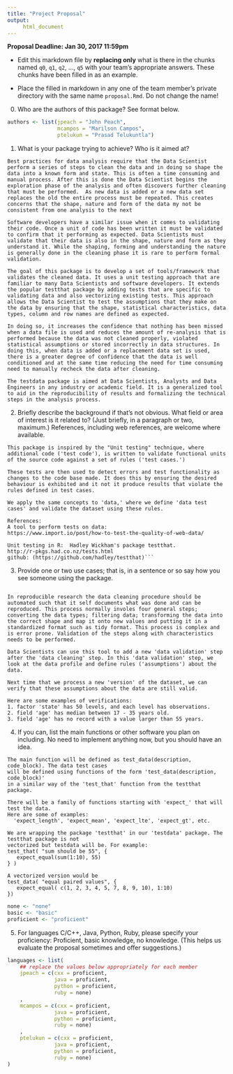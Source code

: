 ```yaml
---
title: "Project Proposal"
output:
     html_document
---
```


__Proposal Deadline: Jan 30, 2017 11:59pm__


- Edit this markdown file by __replacing only__ what is there in the
chunks named `q0`, `q1`, `q2`, ..., `q5` with your team's appropriate
answers. These chunks have been filled in as an example.

- Place the filled in markdown in any one of the team member's private
directory with the same name `proposal.Rmd`. Do not change the name!


0. Who are the authors of this package? See format below.

```r
authors <- list(jpeach = "John Peach",
                mcampos = "Marilson Campos",
                ptelukun = "Prasad Telukuntla")
```

1. What is your package trying to achieve?  Who is it aimed at?

```q1
Best practices for data analysis require that the Data Scientist perform a series of steps to clean the data and in doing so shape the data into a known form and state. This is often a time consuming and manual process. After this is done the Data Scientist begins the exploration phase of the analysis and often discovers further cleaning that must be performed.  As new data is added or a new data set replaces the old the entire process must be repeated. This creates concerns that the shape, nature and form of the data my not be consistent from one analysis to the next

Software developers have a similar issue when it comes to validating their code. Once a unit of code has been written it must be validated to confirm that it performing as expected. Data Scientists must validate that their data is also in the shape, nature and form as they understand it. While the shaping, forming and understanding the nature is generally done in the cleaning phase it is rare to perform formal validation.

The goal of this package is to develop a set of tools/framework that validates the cleaned data. It uses a unit testing approach that are familiar to many Data Scientists and software developers. It extends the popular testthat package by adding tests that are specific to validating data and also vectorizing existing tests. This approach allows the Data Scientist to test the assumptions that they make on the data by ensuring that the shape, statistical characteristics, data types, column and row names are defined as expected. 

In doing so, it increases the confidence that nothing has been missed when a data file is used and reduces the amount of re-analysis that is performed because the data was not cleaned properly, violated statistical assumptions or stored incorrectly in data structures. In doing this, when data is added or a replacement data set is used, there is a greater degree of confidence that the data is well conditioned and at the same time reducing the need for time consuming need to manually recheck the data after cleaning.

The testdata package is aimed at Data Scientists, Analysts and Data Engineers in any industry or academic field. It is a generalized tool to aid in the reproducibility of results and formalizing the technical steps in the analysis process.

```

2. Briefly describe the background if that's not obvious.  What field
   or area of interest is it related to?  (Just briefly, in a paragraph
   or two, maximum.) References, including web references, are welcome
   where available.

```q2
This package is inspired by the "Unit testing" technique, where additional code ('test code'), is written to validate functional units of the source code against a set of rules ('test cases.')

These tests are then used to detect errors and test functionality as changes to the code base made. It does this by ensuring the desired behaviour is exhibited and it not it produce results that violate the rules defined in test cases. 

We apply the same concepts to 'data,' where we define 'data test cases' and validate the dataset using these rules.

References:
A tool to perform tests on data: 
https://www.import.io/post/how-to-test-the-quality-of-web-data/

Unit testing in R:  Hadley Wickham's package testthat. 
http://r-pkgs.had.co.nz/tests.html
github: (https://github.com/hadley/testthat)```
```
3. Provide one or two use cases; that is, in a sentence or so say how
   you see someone using the package.


```q3

In reproducible research the data cleaning procedure should be automated such that it self documents what was done and can be reproduced. This process normally involes four general steps; converting the data types; filtering data; transforming the data into the correct shape and map it onto new values and putting it in a standardized format such as tidy format. This process is complex and is error prone. Validation of the steps along with characteristics needs to be performed.

Data Scientists can use this tool to add a new 'data validation' step after the 'data cleaning' step. In this 'data validation' step, we look at the data profile and define rules ('assumptions') about the data.

Next time that we process a new 'version' of the dataset, we can verify that these assumptions about the data are still valid. 

Here are some examples of verifications:  
1. factor 'state' has 50 levels, and each level has observations.
2. field 'age' has median between 17 - 35 years old.
3. field 'age' has no record with a value larger than 55 years.

```

4. If you can, list the main functions or other software you plan on
   including.  No need to implement anything now, but you should have
   an idea.

```q4
The main function will be defined as test_data(description, code_block). The data test cases 
will be defined using functions of the form 'test_data(description, code_block)' 
in a similar way of the 'test_that' function from the testthat package.

There will be a family of functions starting with 'expect_' that will test the data. 
Here are some of examples: 
  'expect_length', 'expect_mean', 'expect_lte', 'expect_gt', etc.

We are wrapping the package 'testthat' in our 'testdata' package. The testthat package is not 
vectorized but testdata will be. For example:
test_that( "sum should be 55", { 
   expect_equal(sum(1:10), 55) 
} )

A vectorized version would be
test_data( "equal paired values", { 
   expect_equal( c(1, 2, 3, 4, 5, 7, 8, 9, 10), 1:10)
})
```

```r
none <- "none"
basic <- "basic"
proficient <- "proficient"
```

5. For languages C/C++, Java, Python, Ruby, please specify your
   proficiency: Proficient, basic knowledge, no knowledge.  (This
   helps us evaluate the proposal sometimes and offer suggestions.)

```r
languages <- list(
    ## replace the values below appropriately for each member
    jpeach = c(cxx = proficient,
               java = proficient,
               python = proficient,
               ruby = none)
    ,
    mcampos = c(cxx = proficient,
               java = proficient,
               python = proficient,
               ruby = none)
    ,
    ptelukun = c(cxx = proficient,
               java = proficient,
               python = proficient,
               ruby = none)
)
```








